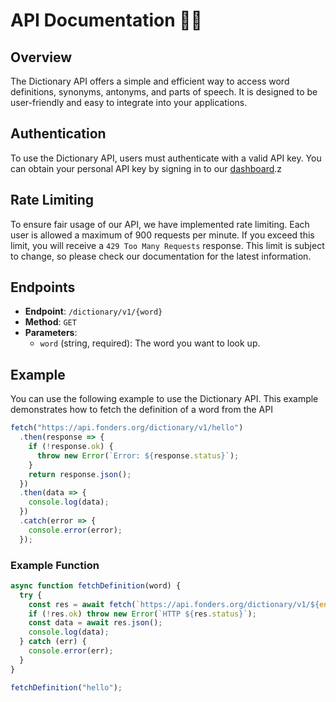 # API Documentation 👨‍💻
## Overview
The Dictionary API offers a simple and efficient way to access word definitions, synonyms, antonyms, and parts of speech. It is designed to be user-friendly and easy to integrate into your applications.


## Authentication
To use the Dictionary API, users must authenticate with a valid API key. You can obtain your personal API key by signing in to our [dashboard](https://dashboard.fonders.org).z

## Rate Limiting
To ensure fair usage of our API, we have implemented rate limiting. Each user is allowed a maximum of 900 requests per minute. If you exceed this limit, you will receive a `429 Too Many Requests` response. This limit is subject to change, so please check our documentation for the latest information.

## Endpoints
- **Endpoint**: `/dictionary/v1/{word}`
- **Method**: `GET`
- **Parameters**:
  - `word` (string, required): The word you want to look up.


## Example

You can use the following example to use the Dictionary API. This example demonstrates how to fetch the definition of a word from the API

```javascript copy
fetch("https://api.fonders.org/dictionary/v1/hello")
  .then(response => {
    if (!response.ok) {
      throw new Error(`Error: ${response.status}`);
    }
    return response.json();
  })
  .then(data => {
    console.log(data);
  })
  .catch(error => {
    console.error(error);
  });
```

### Example Function
```javascript copy
async function fetchDefinition(word) {
  try {
    const res = await fetch(`https://api.fonders.org/dictionary/v1/${encodeURIComponent(word)}`);
    if (!res.ok) throw new Error(`HTTP ${res.status}`);
    const data = await res.json();
    console.log(data);
  } catch (err) {
    console.error(err);
  }
}

fetchDefinition("hello");
```